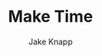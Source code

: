 ---
title: Make Time
author: Jake Knapp
publishedAt: 
description: 
hero: '/images/books/make-time.webp'
externalLink: 'https://www.amazon.de/Make-Time-focus-matters-every/dp/0593079582'
layout: '@/layouts/BookLayout.astro'
---